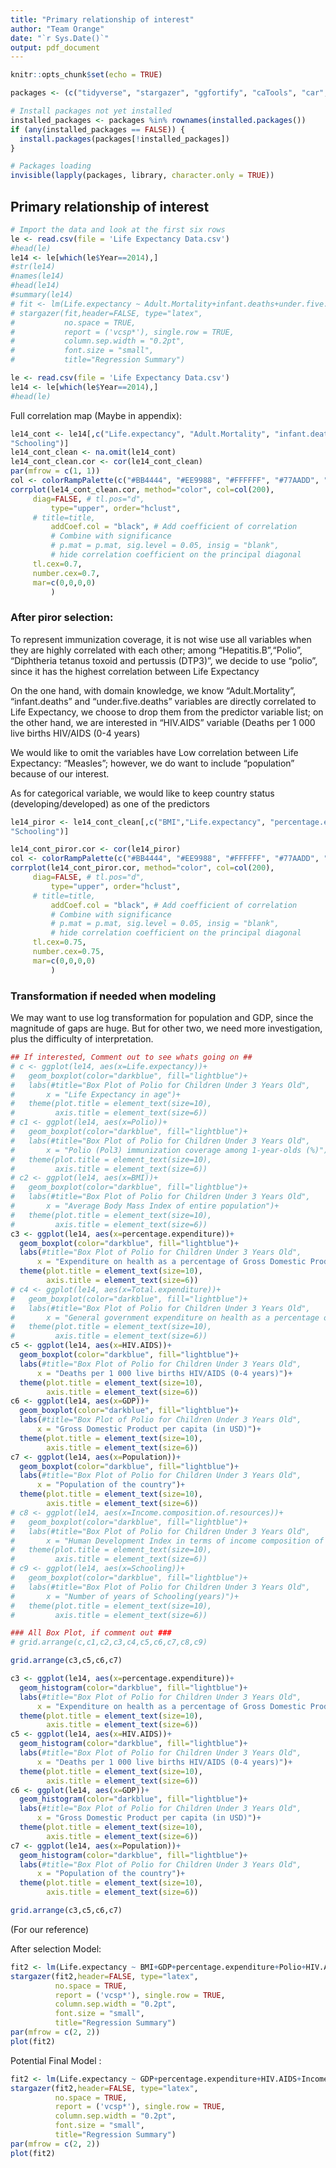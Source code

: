 ```yaml
---
title: "Primary relationship of interest"
author: "Team Orange"
date: "`r Sys.Date()`"
output: pdf_document
---
```


```r
knitr::opts_chunk$set(echo = TRUE)
```

```r
packages <- (c("tidyverse", "stargazer", "ggfortify", "caTools", "car", "corrplot", "gridExtra"))

# Install packages not yet installed
installed_packages <- packages %in% rownames(installed.packages())
if (any(installed_packages == FALSE)) {
  install.packages(packages[!installed_packages])
}

# Packages loading
invisible(lapply(packages, library, character.only = TRUE))
```

## Primary relationship of interest


```r
# Import the data and look at the first six rows
le <- read.csv(file = 'Life Expectancy Data.csv')
#head(le)
le14 <- le[which(le$Year==2014),]
#str(le14)
#names(le14)
#head(le14)
#summary(le14)
# fit <- lm(Life.expectancy ~ Adult.Mortality+infant.deaths+under.five.deaths+percentage.expenditure+Hepatitis.B+Measles+BMI+Polio+HIV.AIDS+Diphtheria+GDP+Schooling+ Income.composition.of.resources+Status+Population+thinness..1.19.years+thinness.5.9.years, data=le14)
# stargazer(fit,header=FALSE, type="latex", 
#           no.space = TRUE,
#           report = ('vcsp*'), single.row = TRUE,
#           column.sep.width = "0.2pt",
#           font.size = "small",
#           title="Regression Summary")
```


```r
le <- read.csv(file = 'Life Expectancy Data.csv')
le14 <- le[which(le$Year==2014),]
#head(le)
```

Full correlation map (Maybe in appendix):

```r
le14_cont <- le14[,c("Life.expectancy", "Adult.Mortality", "infant.deaths","Alcohol","percentage.expenditure", "Hepatitis.B","Measles","BMI","under.five.deaths","Polio","Total.expenditure","Diphtheria" ,"HIV.AIDS","GDP","Population","thinness..1.19.years","thinness.5.9.years","Income.composition.of.resources",
"Schooling")]
le14_cont_clean <- na.omit(le14_cont)
le14_cont_clean.cor <- cor(le14_cont_clean)
par(mfrow = c(1, 1))
col <- colorRampPalette(c("#BB4444", "#EE9988", "#FFFFFF", "#77AADD", "#4477AA"))
corrplot(le14_cont_clean.cor, method="color", col=col(200),  
     diag=FALSE, # tl.pos="d", 
         type="upper", order="hclust", 
     # title=title, 
         addCoef.col = "black", # Add coefficient of correlation
         # Combine with significance
         # p.mat = p.mat, sig.level = 0.05, insig = "blank", 
         # hide correlation coefficient on the principal diagonal
     tl.cex=0.7,
     number.cex=0.7,
     mar=c(0,0,0,0)
         )
```

### After piror selection:

To represent immunization coverage, it is not wise use all variables when they are highly correlated with each other; among "Hepatitis.B","Polio", "Diphtheria tetanus toxoid and pertussis (DTP3)", we decide to use "polio", since it has the highest correlation between Life Expectancy

On the one hand, with domain knowledge, we know "Adult.Mortality", "infant.deaths" and "under.five.deaths" variables are directly correlated to Life Expectancy, we choose to drop them from the predictor variable list; on the other hand, we are interested in "HIV.AIDS" variable (Deaths per 1 000 live births HIV/AIDS (0-4 years)

We would like to omit the variables have Low correlation between Life Expectancy: "Measles"; however, we do want to include "population" because of our interest. 

As for categorical variable, we would like to keep country status (developing/developed) as one of the predictors

```r

le14_piror <- le14_cont_clean[,c("BMI","Life.expectancy", "percentage.expenditure", "Polio","Total.expenditure" ,"HIV.AIDS","GDP","Population","Income.composition.of.resources",
"Schooling")]

le14_cont_piror.cor <- cor(le14_piror)
col <- colorRampPalette(c("#BB4444", "#EE9988", "#FFFFFF", "#77AADD", "#4477AA"))
corrplot(le14_cont_piror.cor, method="color", col=col(200),  
     diag=FALSE, # tl.pos="d", 
         type="upper", order="hclust", 
     # title=title, 
         addCoef.col = "black", # Add coefficient of correlation
         # Combine with significance
         # p.mat = p.mat, sig.level = 0.05, insig = "blank", 
         # hide correlation coefficient on the principal diagonal
     tl.cex=0.75,
     number.cex=0.75,
     mar=c(0,0,0,0)
         )

```


\newpage

### Transformation if needed when modeling

We may want to use log transformation for population and GDP, since the magnitude of gaps are huge. But for other two, we need more investigation, plus the difficulty of interpretation.

```r
## If interested, Comment out to see whats going on ##
# c <- ggplot(le14, aes(x=Life.expectancy))+
#   geom_boxplot(color="darkblue", fill="lightblue")+
#   labs(#title="Box Plot of Polio for Children Under 3 Years Old",
#       x = "Life Expectancy in age")+
#   theme(plot.title = element_text(size=10),
#         axis.title = element_text(size=6))
# c1 <- ggplot(le14, aes(x=Polio))+
#   geom_boxplot(color="darkblue", fill="lightblue")+
#   labs(#title="Box Plot of Polio for Children Under 3 Years Old",
#       x = "Polio (Pol3) immunization coverage among 1-year-olds (%)")+
#   theme(plot.title = element_text(size=10),
#         axis.title = element_text(size=6))
# c2 <- ggplot(le14, aes(x=BMI))+
#   geom_boxplot(color="darkblue", fill="lightblue")+
#   labs(#title="Box Plot of Polio for Children Under 3 Years Old",
#       x = "Average Body Mass Index of entire population")+
#   theme(plot.title = element_text(size=10),
#         axis.title = element_text(size=6))
c3 <- ggplot(le14, aes(x=percentage.expenditure))+
  geom_boxplot(color="darkblue", fill="lightblue")+
  labs(#title="Box Plot of Polio for Children Under 3 Years Old",
      x = "Expenditure on health as a percentage of Gross Domestic Product per capita(%)")+
  theme(plot.title = element_text(size=10),
        axis.title = element_text(size=6))
# c4 <- ggplot(le14, aes(x=Total.expenditure))+
#   geom_boxplot(color="darkblue", fill="lightblue")+
#   labs(#title="Box Plot of Polio for Children Under 3 Years Old",
#       x = "General government expenditure on health as a percentage of total government expenditure (%)")+
#   theme(plot.title = element_text(size=10),
#         axis.title = element_text(size=6))
c5 <- ggplot(le14, aes(x=HIV.AIDS))+
  geom_boxplot(color="darkblue", fill="lightblue")+
  labs(#title="Box Plot of Polio for Children Under 3 Years Old",
      x = "Deaths per 1 000 live births HIV/AIDS (0-4 years)")+
  theme(plot.title = element_text(size=10),
        axis.title = element_text(size=6))
c6 <- ggplot(le14, aes(x=GDP))+
  geom_boxplot(color="darkblue", fill="lightblue")+
  labs(#title="Box Plot of Polio for Children Under 3 Years Old",
      x = "Gross Domestic Product per capita (in USD)")+
  theme(plot.title = element_text(size=10),
        axis.title = element_text(size=6))
c7 <- ggplot(le14, aes(x=Population))+
  geom_boxplot(color="darkblue", fill="lightblue")+
  labs(#title="Box Plot of Polio for Children Under 3 Years Old",
      x = "Population of the country")+
  theme(plot.title = element_text(size=10),
        axis.title = element_text(size=6))
# c8 <- ggplot(le14, aes(x=Income.composition.of.resources))+
#   geom_boxplot(color="darkblue", fill="lightblue")+
#   labs(#title="Box Plot of Polio for Children Under 3 Years Old",
#       x = "Human Development Index in terms of income composition of resources (index ranging from 0 to 1)")+
#   theme(plot.title = element_text(size=10),
#         axis.title = element_text(size=6))
# c9 <- ggplot(le14, aes(x=Schooling))+
#   geom_boxplot(color="darkblue", fill="lightblue")+
#   labs(#title="Box Plot of Polio for Children Under 3 Years Old",
#       x = "Number of years of Schooling(years)")+
#   theme(plot.title = element_text(size=10),
#         axis.title = element_text(size=6))

### All Box Plot, if comment out ###
# grid.arrange(c,c1,c2,c3,c4,c5,c6,c7,c8,c9)

grid.arrange(c3,c5,c6,c7)
```


```r

c3 <- ggplot(le14, aes(x=percentage.expenditure))+
  geom_histogram(color="darkblue", fill="lightblue")+
  labs(#title="Box Plot of Polio for Children Under 3 Years Old",
      x = "Expenditure on health as a percentage of Gross Domestic Product per capita(%)")+
  theme(plot.title = element_text(size=10),
        axis.title = element_text(size=6))
c5 <- ggplot(le14, aes(x=HIV.AIDS))+
  geom_histogram(color="darkblue", fill="lightblue")+
  labs(#title="Box Plot of Polio for Children Under 3 Years Old",
      x = "Deaths per 1 000 live births HIV/AIDS (0-4 years)")+
  theme(plot.title = element_text(size=10),
        axis.title = element_text(size=6))
c6 <- ggplot(le14, aes(x=GDP))+
  geom_histogram(color="darkblue", fill="lightblue")+
  labs(#title="Box Plot of Polio for Children Under 3 Years Old",
      x = "Gross Domestic Product per capita (in USD)")+
  theme(plot.title = element_text(size=10),
        axis.title = element_text(size=6))
c7 <- ggplot(le14, aes(x=Population))+
  geom_histogram(color="darkblue", fill="lightblue")+
  labs(#title="Box Plot of Polio for Children Under 3 Years Old",
      x = "Population of the country")+
  theme(plot.title = element_text(size=10),
        axis.title = element_text(size=6))

grid.arrange(c3,c5,c6,c7)
```


\newpage

 (For our reference)

After selection Model:

```r
fit2 <- lm(Life.expectancy ~ BMI+GDP+percentage.expenditure+Polio+HIV.AIDS+Total.expenditure+Population+Income.composition.of.resources+Status+Schooling, data=le14)
stargazer(fit2,header=FALSE, type="latex", 
          no.space = TRUE,
          report = ('vcsp*'), single.row = TRUE,
          column.sep.width = "0.2pt",
          font.size = "small",
          title="Regression Summary")
par(mfrow = c(2, 2))
plot(fit2)
```

Potential Final Model :

```r
fit2 <- lm(Life.expectancy ~ GDP+percentage.expenditure+HIV.AIDS+Income.composition.of.resources+Status, data=le14)
stargazer(fit2,header=FALSE, type="latex", 
          no.space = TRUE,
          report = ('vcsp*'), single.row = TRUE,
          column.sep.width = "0.2pt",
          font.size = "small",
          title="Regression Summary")
par(mfrow = c(2, 2))
plot(fit2)
```
